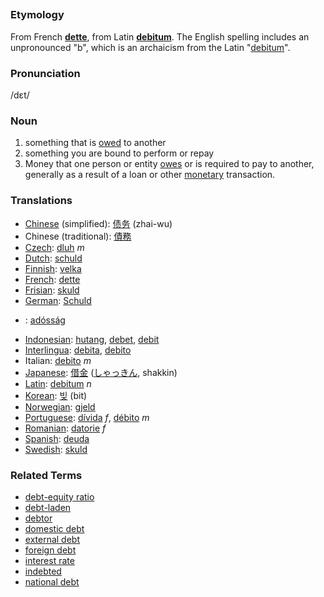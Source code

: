 =={{en}}==
=== Etymology ===
From French '''[[dette]]''', from Latin '''[[debitum]]'''. The English spelling includes an unpronounced "b", which is an archaicism from the Latin "[[debitum]]". 

===Pronunciation===
/d&#603;t/

===Noun===
#something that is [[owe|owed]] to another
#something you are bound to perform or repay
#Money that one person or entity [[owe|owes]] or is required to pay to another, generally as a result of a loan or other [[monetary]] transaction.

=== Translations ===
*[[Chinese]] (simplified): [[债务]] (zhai-wu)
*Chinese (traditional): [[債務]]
*[[Czech]]: [[dluh]] ''m''
*[[Dutch]]: [[schuld]]
*[[Finnish]]: [[velka]]
*[[French]]: [[dette]]
*[[Frisian]]: [[skuld]]
*[[German]]: [[Schuld]]
*{{hu}}: [[:hu:adósság|adósság]]
*[[Indonesian]]: [[hutang]], [[debet]], [[debit]]
*[[Interlingua]]: [[debita]], [[debito]]
*Italian: [[debito]] ''m''
*[[Japanese]]: [[借金]] ([[しゃっきん]], shakkin)
*[[Latin]]: [[debitum]] ''n''
*[[Korean]]: [[빚]] (bit)
*[[Norwegian]]: [[gjeld]]
*[[Portuguese]]: [[dívida]] ''f'', [[débito]] ''m''
*[[Romanian]]: [[datorie]] ''f''
*[[Spanish]]: [[deuda]]
*[[Swedish]]: [[skuld]]

===Related Terms===
* [[debt-equity ratio]]
* [[debt-laden]]
* [[debtor]]
* [[domestic debt]]
* [[external debt]]
* [[foreign debt]]
* [[interest rate]]
* [[indebted]]
* [[national debt]]